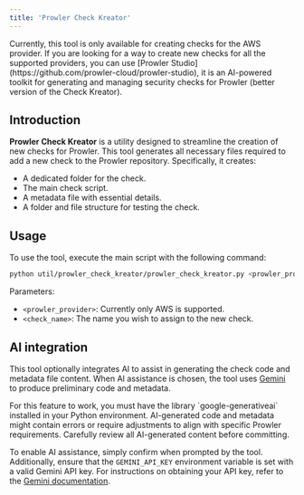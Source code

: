 ```yaml
---
title: 'Prowler Check Kreator'
---
```


<Note>
Currently, this tool is only available for creating checks for the AWS provider.

</Note>

<Note>
If you are looking for a way to create new checks for all the supported providers, you can use [Prowler Studio](https://github.com/prowler-cloud/prowler-studio), it is an AI-powered toolkit for generating and managing security checks for Prowler (better version of the Check Kreator).

</Note>

## Introduction

**Prowler Check Kreator** is a utility designed to streamline the creation of new checks for Prowler. This tool generates all necessary files required to add a new check to the Prowler repository. Specifically, it creates:

- A dedicated folder for the check.
- The main check script.
- A metadata file with essential details.
- A folder and file structure for testing the check.

## Usage

To use the tool, execute the main script with the following command:

```bash
python util/prowler_check_kreator/prowler_check_kreator.py <prowler_provider> <check_name>
```

Parameters:

- `<prowler_provider>`: Currently only AWS is supported.
- `<check_name>`: The name you wish to assign to the new check.

## AI integration

This tool optionally integrates AI to assist in generating the check code and metadata file content. When AI assistance is chosen, the tool uses [Gemini](https://gemini.google.com/) to produce preliminary code and metadata.

<Note>
For this feature to work, you must have the library `google-generativeai` installed in your Python environment.

</Note>

<Warning>
AI-generated code and metadata might contain errors or require adjustments to align with specific Prowler requirements. Carefully review all AI-generated content before committing.

</Warning>

To enable AI assistance, simply confirm when prompted by the tool. Additionally, ensure that the `GEMINI_API_KEY` environment variable is set with a valid Gemini API key. For instructions on obtaining your API key, refer to the [Gemini documentation](https://ai.google.dev/gemini-api/docs/api-key).
